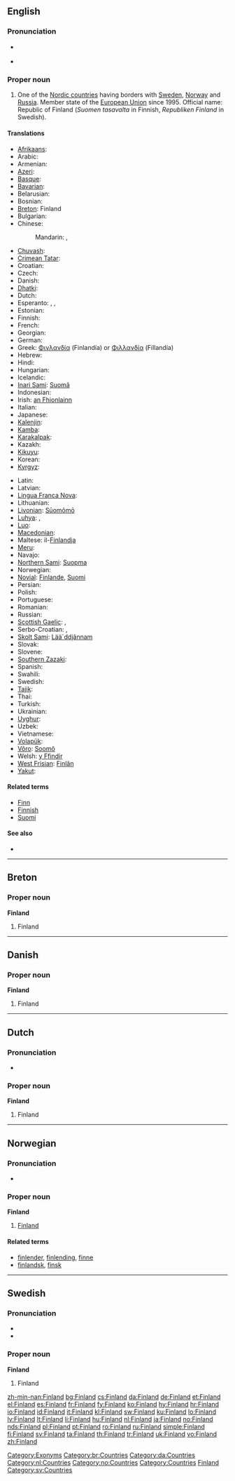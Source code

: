 ==English==
{{wikipedia}}

===Pronunciation===
* {{a|UK|US}} {{IPA|/ˈfɪn.lənd/}}
* {{audio|en-us-Finland.ogg|Audio (US)}}

===Proper noun===
{{en-proper noun}}

# One of the [[Nordic countries]] having borders with [[Sweden]], [[Norway]] and [[Russia]]. Member state of the [[European Union]] since 1995. Official name: Republic of Finland (''Suomen tasavalta'' in Finnish, ''Republiken Finland'' in Swedish).

====Translations====
{{trans-top|Finland}}
* [[Afrikaans]]: {{t-|af|Finland|xs=Afrikaans}}
* Arabic: {{t|ar|فنلندا|f|tr=finlanda}}
* Armenian: {{t+|hy|Ֆինլանդիա|tr=Finlandia}}
* [[Azeri]]: {{t+|az|Finlandiya|xs=Azeri}}
* [[Basque]]: {{t+|eu|Finlandia|xs=Basque}}
* [[Bavarian]]: {{tø|bar|Finnlånd}}
* Belarusian: {{t-|be|Фінляндыя|f|tr=Finljándyja|xs=Belarusian}}
* Bosnian: {{t-|bs|Finska|f}}
* [[Breton]]: Finland
* Bulgarian: {{t+|bg|Финландия|f|tr=Finlándija}}
* Chinese:
*: Mandarin: {{t-|cmn|芬蘭|sc=Hani}},  {{t-|cmn|芬兰|tr=Fēnlán|sc=Hani}}
* [[Chuvash]]: {{tø|cv|Финлянди|tr=Finlandijadi|sc=Cyrl}}
* [[Crimean Tatar]]: {{tø|crh|Finlandiya}}
* Croatian: {{t+|hr|Finska|f}}
* Czech: {{t+|cs|Finsko|n}}
* Danish: {{t+|da|Finland}}
* [[Dhatki]]: {{tø|mki|Finland}}
* Dutch: {{t+|nl|Finland}}
* Esperanto: {{t-|eo|Finlando|xs=Esperanto}}, {{t-|eo|Finnlando|xs=Esperanto}}, {{t-|eo|Suomio|xs=Esperanto}}
* Estonian: {{t+|et|Soome}}
* Finnish: {{t+|fi|Suomi}}
* French: {{t+|fr|Finlande|f}}
* Georgian: {{t|ka|ფინეთი|tr=pineti|sc=Geor|xs=Georgian}}
* German: {{t+|de|Finnland|n}}
* Greek: [[Φινλανδία]] (Finlandía) {{f}} or [[Φιλλανδία]] (Fillandía) {{f}}
* Hebrew: {{t-|he|פינלנד}}
* Hindi: {{t|hi|फिनलैंड|tr=Finlaind|xs=Hindi}}
* Hungarian: {{t+|hu|Finnország}}
* Icelandic: {{t+|is|Finnland|n}}
* [[Inari Sami]]: [[Suomâ]]
* Indonesian: {{t-|id|Finlandia|xs=Indonesian}}
* Irish: [[an Fhionlainn]] {{f}}
* Italian: {{t+|it|Finlandia|f}}
* Japanese: {{t+|ja|フィンランド|tr=Finrando}}
* [[Kalenjin]]: {{tø|kln|Finland}}
* [[Kamba]]: {{tø|kam|Finland}}
* [[Karakalpak]]: {{tø|kaa|Finlyandiya}}
* Kazakh: {{t-|kk|Финландия|tr=Finlandija|sc=Cyrl|xs=Kazakh}}
* [[Kikuyu]]: {{tø|ki|Finland}}
* Korean: {{t+|ko|핀란드|tr=Pillandeu|sc=Hang}}
* [[Kyrgyz]]: {{t-|ky|Финляндия|tr=Finljandija|sc=Cyrl|xs=Kyrgyz}}
{{trans-mid}}
* Latin: {{t+|la|Finnia}}
* Latvian: {{t+|lv|Somija|f|xs=Latvian}}
* [[Lingua Franca Nova]]: {{tø|lfn|Suomi}}
* Lithuanian: {{t+|lt|Suomija|xs=Lithuanian}}
* [[Livonian]]: [[Sūomõmō]]
* [[Luhya]]: {{tø|luy|Finlandi}},  {{tø|luy|Finlandi}}
* [[Luo]]: {{tø|luo|Finland}}
* [[Macedonian]]: {{t-|mk|Финска|f|tr=Fínska}}
* Maltese: il-[[Finlandja]]
* [[Meru]]: {{tø|mer|Finland}}
* Navajo: {{tø|nv|Nahoditsʼǫʼłání}}
* [[Northern Sami]]: [[Suopma]]
* Norwegian: {{t+|no|Finland}}
* [[Novial]]: [[Finlande]], [[Suomi]]
* Persian: {{t+|fa|فنلاند|xs=Persian}}
* Polish: {{t+|pl|Finlandia|f}}
* Portuguese: {{t+|pt|Finlândia}}
* Romanian: {{t+|ro|Finlanda|f}}
* Russian: {{t+|ru|Финляндия|f|tr=Finljándija}}
* [[Scottish Gaelic]]: {{t-|gd|Fionnlainn|f|xs=Scottish Gaelic}}, {{t-|gd|Suòmaidh|f|xs=Scottish Gaelic}}
* Serbo-Croatian: {{tø|sh|Финска|f|sc=Cyrl|xs=Serbo-Croatian}},  {{tø|sh|Finska|f|sc=Cyrl|xs=Serbo-Croatian}}
* [[Skolt Sami]]: [[Lääˊddjânnam]]
* Slovak: {{t|sk|Fínsko|n}}
* Slovene: {{t+|sl|Finska|f}}
* [[Southern Zazaki]]: {{tø|diq|Finlanda}}
* Spanish: {{t+|es|Finlandia|f}}
* Swahili: {{t+|sw|Ufini|xs=Swahili}}
* Swedish: {{t+|sv|Finland}}
* [[Tajik]]: {{t|tg|Финланд|tr=Finland|sc=Cyrl|xs=Tajik}}
* Thai: {{t+|th|ประเทศฟินแลนด์}}
* Turkish: {{t+|tr|Finlandiya}}
* Ukrainian: {{t+|uk|Фінляндія|f|tr=Finljándija|xs=Ukrainian}}
* [[Uyghur]]: {{t-|ug|فىنلاندىيە|sc=ug-Arab|xs=Uyghur}}
* Uzbek: {{t-|uz|Finlandiya|xs=Uzbek}}
* Vietnamese: {{t-|vi|Phần Lan|xs=Vietnamese}}
* [[Volapük]]: {{t|vo|Suomiyän|xs=Volapük}}
* [[Võro]]: [[Soomõ]]
* Welsh: [[y Ffindir]] {{m}}
* [[West Frisian]]: [[Finlân]]
* [[Yakut]]: {{tø|sah|Финляндия|tr=Finljandija|sc=Cyrl}}
{{trans-bottom}}

====Related terms====
* [[Finn]]
* [[Finnish]]
* [[Suomi]]

====See also====
* {{list|en|countries of Europe}}

[[Category:Exonyms]]

----

==Breton==

===Proper noun===
'''Finland'''

# Finland

[[Category:br:Countries]]

----

==Danish==

===Proper noun===
'''Finland'''

# Finland

[[Category:da:Countries]]

----

==Dutch==

===Pronunciation===
* {{a|NL}} {{audio|Nl-Finland.ogg|audio}}

===Proper noun===
'''Finland'''

# Finland

[[Category:nl:Countries]]

----

==Norwegian==

===Pronunciation===
* {{IPA|/fɪnlɑn/|lang=no}}

===Proper noun===
'''Finland'''

# [[#English|Finland]]

====Related terms====
* [[finlender]], [[finlending]], [[finne]]
* [[finlandsk]], [[finsk]]

[[Category:no:Countries]]

----

==Swedish==

===Pronunciation===
* {{IPA|/ˈfɪnland/|lang=sv}}
* {{audio|Sv-Finland.ogg|audio}}

===Proper noun===
'''Finland'''

# Finland

[[Category:Countries]]
[[Category:Finland| Finland]]
[[Category:sv:Countries]]

[[zh-min-nan:Finland]]
[[bg:Finland]]
[[cs:Finland]]
[[da:Finland]]
[[de:Finland]]
[[et:Finland]]
[[el:Finland]]
[[es:Finland]]
[[fr:Finland]]
[[fy:Finland]]
[[ko:Finland]]
[[hy:Finland]]
[[hr:Finland]]
[[io:Finland]]
[[id:Finland]]
[[it:Finland]]
[[kl:Finland]]
[[sw:Finland]]
[[ku:Finland]]
[[lo:Finland]]
[[lv:Finland]]
[[lt:Finland]]
[[li:Finland]]
[[hu:Finland]]
[[nl:Finland]]
[[ja:Finland]]
[[no:Finland]]
[[nds:Finland]]
[[pl:Finland]]
[[pt:Finland]]
[[ro:Finland]]
[[ru:Finland]]
[[simple:Finland]]
[[fi:Finland]]
[[sv:Finland]]
[[ta:Finland]]
[[th:Finland]]
[[tr:Finland]]
[[uk:Finland]]
[[vo:Finland]]
[[zh:Finland]]